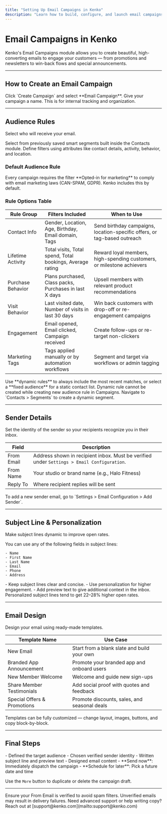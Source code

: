 ```yaml
---
title: "Setting Up Email Campaigns in Kenko"
description: "Learn how to build, configure, and launch email campaigns inside Kenko."
---
```


# Email Campaigns in Kenko

Kenko's Email Campaigns module allows you to create beautiful, high-converting emails to engage your customers — from promotions and newsletters to win-back flows and special announcements.

---

## How to Create an Email Campaign

<Steps>
  <Step title="Navigate to Marketing > Campaigns">
    Click `Create Campaign` and select **Email Campaign**.
  </Step>
  <Step title="Set Campaign Metadata">
    Give your campaign a name. This is for internal tracking and organization.
  </Step>
</Steps>

---

## Audience Rules

Select who will receive your email.

<AccordionGroup>
  <Accordion title="Use an Existing Segment" icon="users">
    Select from previously saved smart segments built inside the Contacts module.
  </Accordion>
  <Accordion title="Create a New Audience Rule" icon="sliders">
    Define filters using attributes like contact details, activity, behavior, and location.
  </Accordion>
</AccordionGroup>

### Default Audience Rule

<Callout type="info">
Every campaign requires the filter **Opted-in for marketing** to comply with email marketing laws (CAN-SPAM, GDPR). Kenko includes this by default.
</Callout>

### Rule Options Table

| Rule Group         | Filters Included                                                                                         | When to Use                                                                 |
|--------------------|----------------------------------------------------------------------------------------------------------|-----------------------------------------------------------------------------|
| Contact Info       | Gender, Location, Age, Birthday, Email domain, Tags                                                     | Send birthday campaigns, location-specific offers, or tag-based outreach   |
| Lifetime Activity  | Total visits, Total spend, Total bookings, Average rating                                               | Reward loyal members, high-spending customers, or milestone achievers      |
| Purchase Behavior  | Plans purchased, Class packs, Purchases in last X days                                                  | Upsell members with relevant product recommendations                        |
| Visit Behavior     | Last visited date, Number of visits in last 30 days                                                     | Win back customers with drop-off or re-engagement campaigns                |
| Engagement         | Email opened, Email clicked, Campaign received                                                          | Create follow-ups or re-target non-clickers                                |
| Marketing Tags     | Tags applied manually or by automation workflows                                                        | Segment and target via workflows or admin tagging                          |

<Callout type="info">
Use **dynamic rules** to always include the most recent matches, or select a **fixed audience** for a static contact list.
</Callout>

<Callout type="info">
Dynamic rule cannot be created while creating new audience rule in Campaigns. Navigate to `Contacts > Segments` to create a dynamic segment.
</Callout>

---

## Sender Details

Set the identity of the sender so your recipients recognize you in their inbox.

| Field        | Description                                                                 |
|--------------|-----------------------------------------------------------------------------|
| From Email   | Address shown in recipient inbox. Must be verified under `Settings > Email Configuration`. |
| From Name    | Your studio or brand name (e.g., Halo Fitness)                              |
| Reply To     | Where recipient replies will be sent                                        |

<Callout type="info">
To add a new sender email, go to `Settings > Email Configuration > Add Sender`.
</Callout>

---

## Subject Line & Personalization

Make subject lines dynamic to improve open rates.

<AccordionGroup>
  <Accordion title="Personalization Fields" icon="sparkles">
    You can use any of the following fields in subject lines:

    - Name
    - First Name
    - Last Name
    - Email
    - Phone
    - Address
  </Accordion>
  <Accordion title="Best Practices" icon="lightbulb">
    - Keep subject lines clear and concise.
    - Use personalization for higher engagement.
    - Add preview text to give additional context in the inbox.
  </Accordion>
</AccordionGroup>

<Callout type="info">
Personalized subject lines tend to get 22–28% higher open rates.
</Callout>

---

## Email Design

Design your email using ready-made templates.

| Template Name               | Use Case                                           |
|----------------------------|----------------------------------------------------|
| New Email                  | Start from a blank slate and build your own       |
| Branded App Announcement   | Promote your branded app and onboard users        |
| New Member Welcome         | Welcome and guide new sign-ups                    |
| Share Member Testimonials  | Add social proof with quotes and feedback         |
| Special Offers & Promotions| Promote discounts, sales, and seasonal deals      |

<Callout type="info">
Templates can be fully customized — change layout, images, buttons, and copy block-by-block.
</Callout>

---

## Final Steps

<AccordionGroup>
  <Accordion title="Final Checklist Before Sending" icon="check-circle">
    - Defined the target audience
    - Chosen verified sender identity
    - Written subject line and preview text
    - Designed email content
  </Accordion>
  <Accordion title="Send Options" icon="paper-plane">
    - **Send now**: Immediately dispatch the campaign
    - **Schedule for later**: Pick a future date and time
  </Accordion>
</AccordionGroup>

Use the `More` button to duplicate or delete the campaign draft.

---

<Callout type="warning">
Ensure your From Email is verified to avoid spam filters. Unverified emails may result in delivery failures.
</Callout>

<Callout type="info">
Need advanced support or help writing copy? Reach out at [support@kenko.com](mailto:support@kenko.com)
</Callout>
